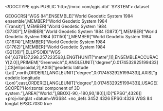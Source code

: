 <!DOCTYPE qgis PUBLIC 'http://mrcc.com/qgis.dtd' 'SYSTEM'>
<qgis version="3.38.1-Grenoble">
  <identifier></identifier>
  <parentidentifier></parentidentifier>
  <language></language>
  <type>dataset</type>
  <title></title>
  <abstract></abstract>
  <contact>
    <name></name>
    <organization></organization>
    <position></position>
    <voice></voice>
    <fax></fax>
    <email></email>
    <role></role>
  </contact>
  <links/>
  <dates/>
  <fees></fees>
  <encoding></encoding>
  <crs>
    <spatialrefsys nativeFormat="Wkt">
      <wkt>GEOGCRS["WGS 84",ENSEMBLE["World Geodetic System 1984 ensemble",MEMBER["World Geodetic System 1984 (Transit)"],MEMBER["World Geodetic System 1984 (G730)"],MEMBER["World Geodetic System 1984 (G873)"],MEMBER["World Geodetic System 1984 (G1150)"],MEMBER["World Geodetic System 1984 (G1674)"],MEMBER["World Geodetic System 1984 (G1762)"],MEMBER["World Geodetic System 1984 (G2139)"],ELLIPSOID["WGS 84",6378137,298.257223563,LENGTHUNIT["metre",1]],ENSEMBLEACCURACY[2.0]],PRIMEM["Greenwich",0,ANGLEUNIT["degree",0.0174532925199433]],CS[ellipsoidal,2],AXIS["geodetic latitude (Lat)",north,ORDER[1],ANGLEUNIT["degree",0.0174532925199433]],AXIS["geodetic longitude (Lon)",east,ORDER[2],ANGLEUNIT["degree",0.0174532925199433]],USAGE[SCOPE["Horizontal component of 3D system."],AREA["World."],BBOX[-90,-180,90,180]],ID["EPSG",4326]]</wkt>
      <proj4>+proj=longlat +datum=WGS84 +no_defs</proj4>
      <srsid>3452</srsid>
      <srid>4326</srid>
      <authid>EPSG:4326</authid>
      <description>WGS 84</description>
      <projectionacronym>longlat</projectionacronym>
      <ellipsoidacronym>EPSG:7030</ellipsoidacronym>
      <geographicflag>true</geographicflag>
    </spatialrefsys>
  </crs>
  <extent>
    <spatial dimensions="2" miny="179769313486231570814527423731704356798070567525844996598917476803157260780028538760589558632766878171540458953514382464234321326889464182768467546703537516986049910576551282076245490090389328944075868508455133942304583236903222948165808559332123348274797826204144723168738177180919299881250404026184124858368" crs="EPSG:4326" maxx="-179769313486231570814527423731704356798070567525844996598917476803157260780028538760589558632766878171540458953514382464234321326889464182768467546703537516986049910576551282076245490090389328944075868508455133942304583236903222948165808559332123348274797826204144723168738177180919299881250404026184124858368" minz="0" maxy="-179769313486231570814527423731704356798070567525844996598917476803157260780028538760589558632766878171540458953514382464234321326889464182768467546703537516986049910576551282076245490090389328944075868508455133942304583236903222948165808559332123348274797826204144723168738177180919299881250404026184124858368" minx="179769313486231570814527423731704356798070567525844996598917476803157260780028538760589558632766878171540458953514382464234321326889464182768467546703537516986049910576551282076245490090389328944075868508455133942304583236903222948165808559332123348274797826204144723168738177180919299881250404026184124858368" maxz="0"/>
    <temporal>
      <period>
        <start></start>
        <end></end>
      </period>
    </temporal>
  </extent>
</qgis>
